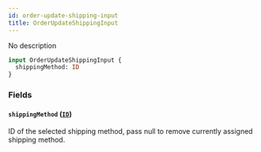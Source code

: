 ```yaml
---
id: order-update-shipping-input
title: OrderUpdateShippingInput
---
```


No description

```graphql
input OrderUpdateShippingInput {
  shippingMethod: ID
}
```

### Fields

#### `shippingMethod` ([`ID`](../../../developer/api-reference/scalars/id))

ID of the selected shipping method, pass null to remove currently assigned shipping method.
